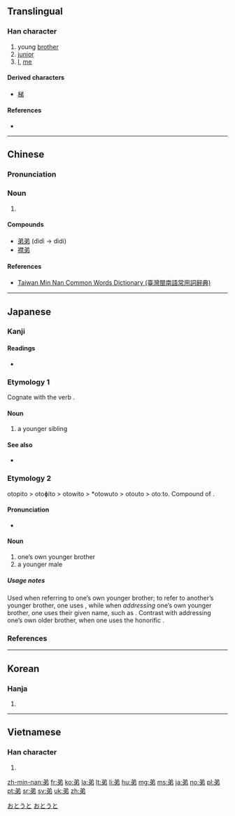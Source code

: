 ==Translingual==

===Han character===
{{stroke order}}

{{Han char|rn=57|rad=弓|as=04|sn=7|four=80227|canj=CNLH|ids=⿹丿弚}}

# young [[brother]]
# [[junior]]
# [[I]], [[me]]

====Derived characters====
* [[梯]]

====References====
* {{Han ref|kx=0357.170|dkj=09737|dj=0673.190|hdz=10244.100|uh=5F1F|ud=24351|bh=A7CC|bd=42956}}

----

==Chinese==
{{zh-forms}}

===Pronunciation===
{{zh-pron
|m=dì
|c=dai6,tai5
|h=
|mn=tī/tē
|mn_note=tī - vernacular, tē - literary
|w=
|mc=y
|oc=y
|ma=|ma2=
|cat=n,a,pron
}}

===Noun===
{{zh-noun}}

# {{rfdef|lang=zh}}

====Compounds====
* [[弟弟]] (dìdì -> dìdi)
* [[襟弟]]

====References====
* [http://twblg.dict.edu.tw/holodict_new/result_detail.jsp?n_no=3144&curpage=1&sample=%E5%BC%9F&radiobutton=1&querytarget=1&limit=20&pagenum=1&rowcount=19 Taiwan Min Nan Common Words Dictionary (臺灣閩南語常用詞辭典)]

----

==Japanese==

===Kanji===
{{ja-kanji|grade=2|rs=弓04}}

====Readings====
* {{ja-readings
|goon=[[だい]] (dai)
|kanon=[[てい]] (tei)
|kanyoon=[[で]] (de)
|kun=[[おとうと]] (otouto)}}

===Etymology 1===
Cognate with the verb {{m|ja|劣る|tr=otoru||to be lesser, inferior}}.

====Noun====
{{ja-noun|おと}}

# a younger sibling

====See also====
* {{ja-r|劣る|おとる}}

===Etymology 2===
otopito > otoɸito > otowito > *otowuto > otouto > otoːto. Compound of {{compound|弟|t1=younger sibling|tr1=oto||人|t2=person|tr2=hito|lang=ja}}.

====Pronunciation====
* {{ja-pron|おとうと|y=k|acc=4|acc_ref=NHK}}

====Noun====
{{ja-noun|おとうと}}

# one’s own younger brother
# a younger male

=====Usage notes=====
Used when referring to one’s own younger brother; to refer to another’s younger brother, one uses {{term|弟さん|lang=ja|tr=otōtosan}}, while when ''addressing'' one’s own younger brother, one uses their given name, such as {{term|太郎|lang=ja|tr=Tarō}}. Contrast with addressing one’s own older brother, when one uses the honorific {{term|お兄さん|lang=ja|tr=oniisan}}.

===References===
<references/>

[[Category:1000 Japanese basic words|おとうと]]
[[Category:ja:Family|おとうと]]

----

==Korean==

===Hanja===
{{ko-hanja|hangeul=제|rv=je|mr=che|y=cey|eumhun=아우|ehrv=au|ehmr=au|ehy=awu}}

# {{defn|lang=ko|sort=弓04}}

----

==Vietnamese==

===Han character===
{{vi-hantu|[[đệ]], [[dễ]]|rs=弓04}}

# {{defn|lang=vi|sort=弓04}}

[[zh-min-nan:弟]]
[[fr:弟]]
[[ko:弟]]
[[la:弟]]
[[lt:弟]]
[[li:弟]]
[[hu:弟]]
[[mg:弟]]
[[ms:弟]]
[[ja:弟]]
[[no:弟]]
[[pl:弟]]
[[pt:弟]]
[[sr:弟]]
[[sv:弟]]
[[uk:弟]]
[[zh:弟]]